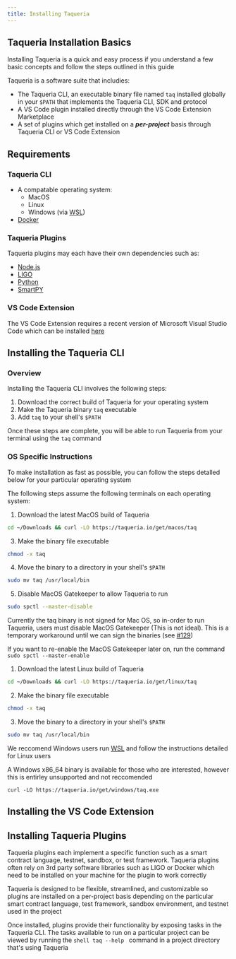 ```yaml
---
title: Installing Taqueria
---
```



<!-- -----
Content Type: How-to Guide

Purpose: To guide a developer through process of installing the Taqueria CLI, basic plugins, and the VS Code Extension 

Audience: Novice to intermediate developers with a very basic understanding of Taqueria and CLI usage

Goal: To provide a simple, easy, and reliable installation process for developers to follow so there is minimal churn due to frustration or inability to use the product due to installation or configuration issues

Questions:
- What do you need to understand about Taqueria to understand the installion process?
- What options are there for installing Taqueria?
- What are the exact steps a user will need to follow for each OS?
- What are the most frequent friction points new users will have?

----- -->

## Taqueria Installation Basics

Installing Taqueria is a quick and easy process if you understand a few basic concepts and follow the steps outlined in this guide

Taqueria is a software suite that includies:

- The Taqueria CLI, an executable binary file named `taq` installed globally in your `$PATH` that implements the Taqueria CLI, SDK and protocol
- A VS Code plugin installed directly through the VS Code Extension Marketplace
- A set of plugins which get installed on a ***per-project*** basis through Taqueria CLI or VS Code Extension

## Requirements

### Taqueria CLI

- A compatable operating system:
  - MacOS
  - Linux
  - Windows (via [WSL](https://docs.microsoft.com/en-us/windows/wsl/))
- [Docker](https://www.docker.com/) 

### Taqueria Plugins

Taqueria plugins may each have their own dependencies such as:

  - [Node.js](https://nodejs.org/) 
  - [LIGO](https://ligolang.org)
  - [Python](https://www.python.org/)
  - [SmartPY](https://smartpy.io/)

### VS Code Extension

The VS Code Extension requires a recent version of Microsoft Visual Studio Code which can be installed [here](https://code.visualstudio.com/)

## Installing the Taqueria CLI

### Overview

Installing the Taqueria CLI involves the following steps:

1. Download the correct build of Taqueria for your operating system
2. Make the Taqueria binary `taq` executable
3. Add `taq` to your shell's `$PATH`

Once these steps are complete, you will be able to run Taqueria from your terminal using the `taq` command


### OS Specific Instructions



To make installation as fast as possible, you can follow the steps detalled below for your particular operating system

The following steps assume the following terminals on each operating system:



<Tabs groupId="operating-systems">
<TabItem value="mac" label="MacOS">
  
1. Download the latest MacOS build of Taqueria

```zsh
cd ~/Downloads && curl -LO https://taqueria.io/get/macos/taq
```

3. Make the binary file executable

```zsh
chmod -x taq
```

4. Move the binary to a directory in your shell's `$PATH`

```zsh
sudo mv taq /usr/local/bin
````

5. Disable MacOS Gatekeeper to allow Taqueria to run

```zsh
sudo spctl --master-disable
```

Currently the taq binary is not signed for Mac OS, so in-order to run Taqueria, users must disable MacOS Gatekeeper (This is not ideal). This is a temporary workaround until we can sign the binaries (see [#129](https://github.com/ecadlabs/taqueria/issues/129))

If you want to re-enable the MacOS Gatekeeper later on, run the command `sudo spctl --master-enable`


</TabItem>
<TabItem value="lnx" label="Linux">

1. Download the latest Linux build of Taqueria

```bash
cd ~/Downloads && curl -LO https://taqueria.io/get/linux/taq
```

2. Make the binary file executable

```bash
chmod -x taq
```

3. Move the binary to a directory in your shell's `$PATH`

```bash
sudo mv taq /usr/local/bin
```

</TabItem>
<TabItem value="win" label="Windows">

We reccomend Windows users run [WSL](https://docs.microsoft.com/en-us/windows/wsl/install) and follow the instructions detailed for Linux users

A Windows x86_64 binary is available for those who are interested, however this is entirley unsupported and not reccomended

```shell
curl -LO https://taqueria.io/get/windows/taq.exe
```

</TabItem>
</Tabs>

## Installing the VS Code Extension


## Installing Taqueria Plugins

Taqueria plugins each implement a specific function such as a smart contract language, testnet, sandbox, or test framework. Taqueria plugins often rely on 3rd party software libraries such as LIGO or Docker which need to be installed on your machine for the plugin to work correctly

Taqueria is designed to be flexible, streamlined, and customizable so plugins are installed on a per-project basis depending on the particular smart contract language, test framework, sandbox environment, and testnet used in the project

Once installed, plugins provide their functionality by exposing tasks in the Taqueria CLI. The tasks available to run on a particular project can be viewed by running the `shell taq --help ` command in a project directory that's using Taqueria
